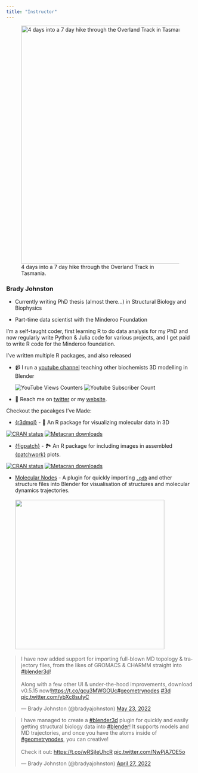 ```yaml
---
title: "Instructor"
---
```


![4 days into a 7 day hike through the Overland Track in Tasmania.](images/CleanShot%202022-06-28%20at%2016.51.41.png){fig-alt="A photo of Brady with a hiking back pack, taking a short rest standing in front of a tree." fig-align="center" width="637"}

### Brady Johnston

-   Currently writing PhD thesis (almost there...) in Structural Biology and Biophysics

-   Part-time data scientist with the Minderoo Foundation

I'm a self-taught coder, first learning R to do data analysis for my PhD and now regularly write Python & Julia code for various projects, and I get paid to write R code for the Minderoo foundation.

I've written multiple R packages, and also released

-   📹 I run a [youtube channel](https://youtube.com/c/bradyjohnston) teaching other biochemists 3D modelling in Blender

    ![YouTube Views Counters](https://img.shields.io/endpoint?color=%2523ff5050&label=Views&style=flat&url=https%253A%252F%252Fyoutube-channel-badge-bradyajohnston.vercel.app%252Fapi%252Fviews) ![Youtube Subscriber Count](https://img.shields.io/endpoint?color=%2523ff5050&label=Subscribers&flat&url=https%253A%252F%252Fyoutube-channel-badge-bradyajohnston.vercel.app%252Fapi%252Fsubscriber)

-   🐤 Reach me on [twitter](https://twitter.com/bradyajohnston) or my [website](https://bradyajohnston.github.io).

Checkout the pacakges I've Made:

-   [{r3dmol}](https://github.com/swsoyee/r3dmol) - 🧬 An R package for visualizing molecular data in 3D

[![CRAN status](https://www.r-pkg.org/badges/version/r3dmol)](https://CRAN.R-project.org/package=r3dmol) [![Metacran downloads](https://cranlogs.r-pkg.org/badges/grand-total/r3dmol)](https://cran.r-project.org/package=r3dmol)

-   [{figpatch}](https://github.com/bradyajohnston/figpatch) - 🏞 An R package for including images in assembled [{patchwork}](https://github.com/thomasp85/patchwork/) plots.

[![CRAN status](https://www.r-pkg.org/badges/version/figpatch)](https://CRAN.R-project.org/package=figpatch) [![Metacran downloads](https://cranlogs.r-pkg.org/badges/grand-total/figpatch)](https://cran.r-project.org/package=figpatch)

-   [Molecular Nodes](https://github.com/BradyAJohnston/MolecularNodes) - A plugin for quickly importing [`.pdb`](https://www.rcsb.org/) and other structure files into Blender for visualisation of structures and molecular dynamics trajectories.<br><br> <img src="https://github.com/BradyAJohnston/MolecularNodes/blob/main/img/atp-animation-demo.gif" height="400"/>


<blockquote class="twitter-tweet"><p lang="en" dir="ltr">I have now added support for importing full-blown MD topology &amp; trajectory files, from the likes of GROMACS &amp; CHARMM straight into <a href="https://twitter.com/hashtag/blender3d?src=hash&amp;ref_src=twsrc%5Etfw">#blender3d</a>! <br><br>Along with a few other UI &amp; under-the-hood improvements, download v0.5.15 now!<a href="https://t.co/qcu3MWGOUc">https://t.co/qcu3MWGOUc</a><a href="https://twitter.com/hashtag/geometrynodes?src=hash&amp;ref_src=twsrc%5Etfw">#geometrynodes</a> <a href="https://twitter.com/hashtag/3d?src=hash&amp;ref_src=twsrc%5Etfw">#3d</a> <a href="https://t.co/ybXc8suIyC">pic.twitter.com/ybXc8suIyC</a></p>&mdash; Brady Johnston (@bradyajohnston) <a href="https://twitter.com/bradyajohnston/status/1528540839776903168?ref_src=twsrc%5Etfw">May 23, 2022</a></blockquote> <script async src="https://platform.twitter.com/widgets.js" charset="utf-8"></script> 

<blockquote class="twitter-tweet"><p lang="en" dir="ltr">I have managed to create a <a href="https://twitter.com/hashtag/blender3d?src=hash&amp;ref_src=twsrc%5Etfw">#blender3d</a> plugin for quickly and easily getting structural biology data into <a href="https://twitter.com/hashtag/blender?src=hash&amp;ref_src=twsrc%5Etfw">#blender</a>! It supports models and MD trajectories, and once you have the atoms inside of <a href="https://twitter.com/hashtag/geometrynodes?src=hash&amp;ref_src=twsrc%5Etfw">#geometrynodes</a>, you can creative!<br><br>Check it out: <a href="https://t.co/wRSjIeUhcR">https://t.co/wRSjIeUhcR</a> <a href="https://t.co/NwPjA7OE5o">pic.twitter.com/NwPjA7OE5o</a></p>&mdash; Brady Johnston (@bradyajohnston) <a href="https://twitter.com/bradyajohnston/status/1519116778181328896?ref_src=twsrc%5Etfw">April 27, 2022</a></blockquote> <script async src="https://platform.twitter.com/widgets.js" charset="utf-8"></script> 